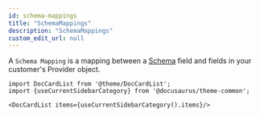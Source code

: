 ```yaml
---
id: schema-mappings
title: "SchemaMappings"
description: "SchemaMappings"
custom_edit_url: null
---
```




A `Schema Mapping` is a mapping between a [Schema](https://docs.supaglue.com/platform/objects/overview#schemas) field and fields in your customer's Provider object.



```mdx-code-block
import DocCardList from '@theme/DocCardList';
import {useCurrentSidebarCategory} from '@docusaurus/theme-common';

<DocCardList items={useCurrentSidebarCategory().items}/>
```
      